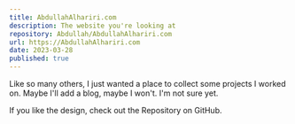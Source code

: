```yaml
---
title: AbdullahAlhariri.com
description: The website you're looking at
repository: Abdullah/AbdullahAlhariri.com
url: https://AbdullahAlhariri.com
date: 2023-03-28
published: true
---
```



Like so many others, I just wanted a place to collect some projects I worked on. Maybe I'll add a blog, maybe I won't. I'm not sure yet.

If you like the design, check out the Repository on GitHub.

